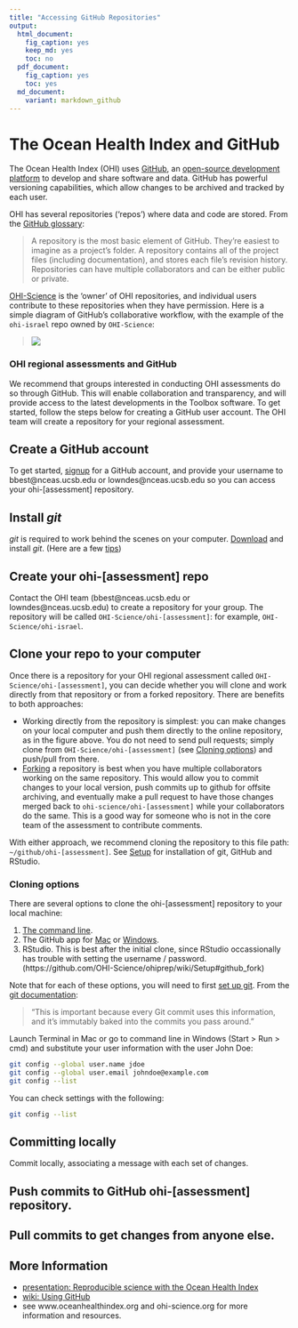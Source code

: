 ```yaml
---
title: "Accessing GitHub Repositories"
output: 
  html_document:
    fig_caption: yes
    keep_md: yes
    toc: no
  pdf_document: 
    fig_caption: yes
    toc: yes
  md_document:
    variant: markdown_github
---
```


# The Ocean Health Index and GitHub 
The Ocean Health Index (OHI) uses [GitHub](http://github.com), an [open-source development platform](http://en.wikipedia.org/wiki/GitHub) to develop and share software and data. GitHub has powerful versioning capabilities, which allow changes to be archived and tracked by each user.
  
OHI has several repositories ('repos') where data and code are stored. From the [GitHub glossary](https://help.github.com/articles/github-glossary#repository): 

> A repository is the most basic element of GitHub. They're easiest to imagine as a project's folder. A repository contains all of the project files (including documentation), and stores each file's revision history. Repositories can have multiple collaborators and can be either public or private.

[OHI-Science](https://github.com/OHI-Science) is the 'owner' of OHI repositories, and individual users contribute to these repositories when they have permission. Here is a simple diagram of GitHub's collaborative workflow, with the example of the `ohi-israel` repo owned by `OHI-Science`:

> ![](zfig_clone_push_pull.png)

### OHI regional assessments and GitHub
We recommend that groups interested in conducting OHI assessments do so through GitHub. This will enable collaboration and transparency, and will provide access to the latest developments in the Toolbox software. To get started, follow the steps below for creating a GitHub user account. The OHI team will create a repository for your regional assessment.  
  

## Create a GitHub account
To get started, [signup](http://github.com) for a GitHub account, and provide your username to bbest@nceas.ucsb.edu or lowndes@nceas.ucsb.edu so you can access your ohi-[assessment] repository.

## Install *git*
*git* is required to work behind the scenes on your computer. [Download](http://git-scm.com/downloads) and install *git*. (Here are a few [tips](https://github.com/OHI-Science/ohiprep/wiki/Setup#git)) 

## Create your ohi-[assessment] repo
Contact the OHI team (bbest@nceas.ucsb.edu or lowndes@nceas.ucsb.edu) to create a repository for your group. The repository will be called `OHI-Science/ohi-[assessment]`: for example, `OHI-Science/ohi-israel`.

## Clone your repo to your computer
Once there is a repository for your OHI regional assessment called `OHI-Science/ohi-[assessment]`, you can decide whether you will clone and work directly from that repository  or from a forked repository. There are benefits to both approaches:

* Working directly from the repository is simplest: you can make changes on your local computer and push them directly to the online repository, as in the figure above. You do not need to send pull requests; simply clone from `OHI-Science/ohi-[assessment]` (see [Cloning options](https://github.com/OHI-Science/ohimanual/blob/master/tutorials/accessing_a_repo/accessing_a_repo.md#cloning-options)) and push/pull from there.
* [Forking](https://help.github.com/articles/fork-a-repo) a repository is best when you have multiple collaborators working on the same repository. This would allow you to commit changes to your local version, push commits up to github for offsite archiving, and eventually make a pull request to have those changes merged back to `ohi-science/ohi-[assessment]` while your collaborators do the same. This is a good way for someone who is not in the core team of the assessment to contribute comments.

With either approach, we recommend cloning the repository to this file path: `~/github/ohi-[assessment]`. See [Setup](https://github.com/OHI-Science/ohiprep/wiki/Setup) for installation of git, GitHub and RStudio. 

### Cloning options
There are several options to clone the ohi-[assessment] repository to your local machine:

1. [The command line](https://help.github.com/articles/fork-a-repo#keep-your-fork-synced).
2. The GitHub app for [Mac](https://mac.github.com/) or [Windows](https://windows.github.com/).
3. RStudio. This is best after the initial clone, since RStudio occassionally has trouble with setting the username / password. 
(https://github.com/OHI-Science/ohiprep/wiki/Setup#github_fork)

Note that for each of these options, you will need to first [set up git](https://help.github.com/articles/fork-a-repo#step-1-set-up-git). From the [git documentation](http://git-scm.com/book/en/Getting-Started-First-Time-Git-Setup#Your-Identity): 

> "This is important because every Git commit uses this information, and it’s immutably baked into the commits you pass around." 

Launch Terminal in Mac or go to command line in Windows (Start > Run > cmd) and substitute your user information with the user John Doe:

```bash
git config --global user.name jdoe
git config --global user.email johndoe@example.com
git config --list
```

You can check settings with the following:

```bash
git config --list
```


## Committing locally
Commit locally, associating a message with each set of changes.

## Push commits to GitHub ohi-[assessment] repository.

## Pull commits to get changes from anyone else.


## More Information

* [presentation: Reproducible science with the Ocean Health Index](http://bbest.github.io/talks/2014-06_OHI-repro-sci/#1)
* [wiki: Using GitHub](https://github.com/OHI-Science/ohiprep/wiki/Using-GitHub)
* see www.oceanhealthindex.org and ohi-science.org for more information and resources.  

